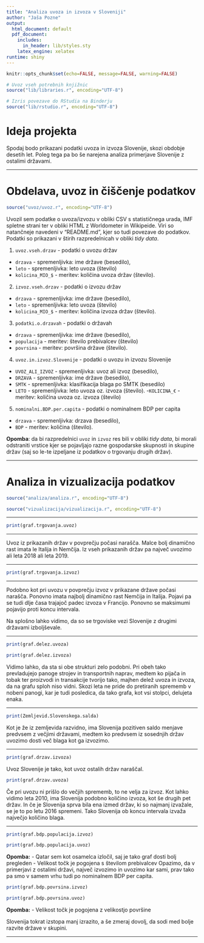 ```yaml
---
title: "Analiza uvoza in izvoza v Sloveniji"
author: "Jaša Pozne"
output:
  html_document: default
  pdf_document:
    includes:
      in_header: lib/styles.sty
    latex_engine: xelatex
runtime: shiny
---
```


```r
knitr::opts_chunk$set(echo=FALSE, message=FALSE, warning=FALSE)

# Uvoz vseh potrebnih knjižnic
source("lib/libraries.r", encoding="UTF-8")
```

```r
# Izris povezave do RStudia na Binderju
source("lib/rstudio.r", encoding="UTF-8")
```

# Ideja projekta
Spodaj bodo prikazani podatki uvoza in izvoza Slovenije, skozi obdobje desetih let. Poleg tega pa bo še narejena analiza primerjave Slovenije z ostalimi državami.




***

# Obdelava, uvoz in čiščenje podatkov

```r
source("uvoz/uvoz.r", encoding="UTF-8")
```

Uvozil sem podatke o uvoza/izvozu v obliki CSV s statističnega urada, IMF spletne strani ter v obliki HTML
z Worldometer in Wikipeide. Viri so natančneje navedeni v "README.md", kjer so tudi povezave do podatkov. Podatki so prikazani v štirih razpredelnicah v obliki *tidy data*.


1. `uvoz.vseh.drzav` - podatki o uvozu držav
  - `drzava` - spremenljivka: ime države (besedilo),
  - `leto` - spremenljivka: leto uvoza (število)
  - `kolicina_MIO_$` - meritev: količina uvoza držav (število).

2. `izvoz.vseh.drzav` - podatki o izvozu držav
  - `drzava` - spremenljivka: ime države (besedilo),
  - `leto` - spremenljivka: leto uvoza (število)
  - `kolicina_MIO_$` - meritev: količina izvoza držav (število).

3. `podatki.o.drzavah` - podatki o državah
  - `drzava` - spremenljivka: ime države (besedilo),
  - `populacija` - meritev: število prebivalcev (število)
  - `povrsina` - meritev: površina države (število).
  
4. `uvoz.in.izvoz.Slovenije` - podatki o uvozu in izvozu Slovenije
  - `UVOZ_ALI_IZVOZ` - spremenljivka: uvoz ali izvoz (besedilo),
  - `DRZAVA` - spremenljivka: ime države (besedilo),
  - `SMTK` - spremenljivka: klasifikacija blaga po SMTK (besedilo)
  - `LETO` - spremenljivka: leto uvoza oz. izvoza (število).
  -`KOLICINA_€` - meritev: količina uvoza oz. izvoza (število)

5. `nominalni.BDP.per.capita` - podatki o nominalnem BDP per capita
  - `drzava` - spremenljivka: drzava (besedilo),
  - `BDP` - meritev: količina (število).

**Opomba**: da bi razpredelnici `uvoz` in `izvoz` res bili v obliki *tidy data*, bi morali odstraniti vrstice kjer se pojavljajo razne gospodarske skupnosti in skupine držav (saj so le-te izpeljane iz podatkov o trgovanju drugih držav).



***

# Analiza in vizualizacija podatkov
```r
source("analiza/analiza.r", encoding="UTF-8")
```
```r
source("vizualizacija/vizualizacija.r", encoding="UTF-8")
```


***


```r
print(graf.trgovanja.uvoz)
```

***

Uvoz iz prikazanih držav v povprečju počasi narašča. Malce bolj dinamično rast imata le Italija in Nemčija. Iz vseh prikazanih držav pa največ uvozimo ali leta 2018 ali leta 2019.


***

```r
print(graf.trgovanja.izvoz)
```

***
  Podobno kot pri uvozu v povprečju izvoz v prikazane države počasi narašča. Ponovno imata najbolj dinamično rast Nemčija in Italija. Pojavi pa se tudi dlje časa trajajoč padec izvoza v Francijo. Ponovno se maksimumi pojavijo proti koncu intervala.

  Na splošno lahko vidimo, da so se trgoviske vezi Slovenije z drugimi državami izboljševale.

***

```r
print(graf.delez.uvoza)
```
```r
print(graf.delez.izvoza)
```
  Vidimo lahko, da sta si obe strukturi zelo podobni. Pri obeh tako prevladujejo panoge strojev in transportnih naprav, medtem ko pijača in tobak ter proizvodi in transakcije tvorijo tako, majhen delež uvoza in izvoza, da na grafu sploh niso vidni. Skozi leta ne pride do pretiranih sprememb v nobeni panogi, kar je tudi posledica, da tako grafa, kot vsi stolpci, delujeta enaka.

***

```r
print(Zemljevid.Slovenskega.salda)
```

Kot je že iz zemljevida razvidno, ima Slovenija pozitiven saldo menjave predvsem z večjimi državami, medtem ko predvsem iz sosednjih držav uvozimo dosti več blaga kot ga izvozimo.

***

```r
print(graf.drzav.izvoza)
```
  Uvoz Slovenije je tako, kot uvoz ostalih držav naraščal.
  
```r
print(graf.drzav.uvoza)
```
  Če pri uvozu ni prišlo do večjih sprememb, to ne velja za izvoz. Kot lahko vidimo leta 2010, ima Slovenija podobno količino izvoza, kot še drugih pet držav. In če je Slovenija sprva bila ena izmed držav, ki so najmanj izvažale, se je to po letu 2016 spremeni. Tako Slovenija ob koncu intervala izvaža največjo količino blaga. 

***

```r
print(graf.bdp.populacija.izvoz)
```
```r
print(graf.bdp.populacija.uvoz)
```
  **Opomba:** 
- Qatar sem kot osamelca izločil, saj je tako graf dosti bolj pregleden
- Velikost točk je pogojena s številom prebivalcev
  Opazimo, da v primerjavi z ostalimi državi, največ izvozimo in uvozimo kar sami, prav tako pa smo v samem vrhu tudi po nominalnem BDP per capita. 


```r
print(graf.bdp.povrsina.izvoz)
```
```r
print(graf.bdp.povrsina.uvoz)
```
**Opomba:** 
- Velikost točk je pogojena z velikostjo površine

  Slovenija tokrat izstopa manj izrazito, a še zmeraj dovolj, da sodi med bolje razvite države v skupini.

***











